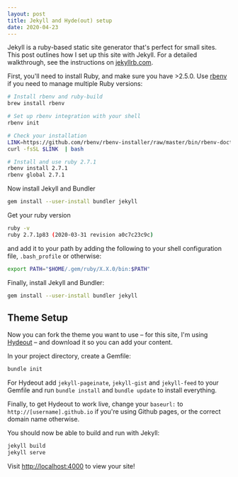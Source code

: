 ```yaml
---
layout: post
title: Jekyll and Hyde(out) setup
date: 2020-04-23
---
```


Jekyll is a ruby-based static site generator that's perfect for small sites. This post outlines how I set up this site with Jekyll. For a detailed walkthrough, see the instructions on [jekyllrb.com](https://jekyllrb.com/docs/installation/macos/).

First, you'll need to install Ruby, and make sure you have >2.5.0. Use [rbenv](https://github.com/rbenv/rbenv) if you need to manage multiple Ruby versions:


```bash
# Install rbenv and ruby-build
brew install rbenv

# Set up rbenv integration with your shell
rbenv init

# Check your installation
LINK=https://github.com/rbenv/rbenv-installer/raw/master/bin/rbenv-doctor
curl -fsSL $LINK  | bash

# Install and use ruby 2.7.1
rbenv install 2.7.1
rbenv global 2.7.1
```

Now install Jekyll and Bundler

```bash
gem install --user-install bundler jekyll
```

Get your ruby version

```bash
ruby -v
ruby 2.7.1p83 (2020-03-31 revision a0c7c23c9c)
```

and add it to your path by adding the following to your shell configuration file, `.bash_profile` or otherwise:

```bash
export PATH="$HOME/.gem/ruby/X.X.0/bin:$PATH"
```

Finally, install Jekyll and Bundler:

```bash
gem install --user-install bundler jekyll
```


## Theme Setup

Now you can fork the theme you want to use – for this site, I'm using [Hydeout](https://github.com/fongandrew/hydeout) – and download it so you can add your content.

In your project directory, create a Gemfile:

```bash
bundle init
```

For Hydeout add `jekyll-pageinate`, `jekyll-gist` and `jekyll-feed` to your Gemfile and run `bundle install` and `bundle update` to install everything.

Finally, to get Hydeout to work live, change your `baseurl:` to `http://[username].github.io` if you're using Github pages, or the correct domain name otherwise.

You should now be able to build and run with Jekyll:

```bash
jekyll build
jekyll serve
```

Visit [http://localhost:4000](http://localhost:4000) to view your site!
